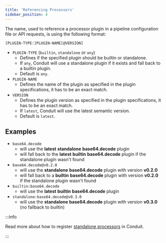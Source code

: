 ```yaml
---
title: 'Referencing Processors'
sidebar_position: 4
---
```


The name, used to reference a processor plugin in a pipeline configuration file
or API requests, is using the following format:

`[PLUGIN-TYPE:]PLUGIN-NAME[@VERSION]`

- `PLUGIN-TYPE` (`builtin`, `standalone` or `any`)
    - Defines if the specified plugin should be builtin or standalone.
    - If `any`, Conduit will use a standalone plugin if it exists and fall back
      to a builtin plugin.
    - Default is `any`.
- `PLUGIN-NAME`
    - Defines the name of the plugin as specified in the plugin specifications,
      it has to be an exact match.
- `VERSION`
    - Defines the plugin version as specified in the plugin specifications, it
      has to be an exact match.
    - If `latest`, Conduit will use the latest semantic version.
    - Default is `latest`.

## Examples

- `base64.decode`
    - will use the **latest** **standalone** **base64.decode** plugin
    - will fall back to the **latest** **builtin** **base64.decode** plugin if
      the standalone plugin wasn't found
- `base64.decode@v0.2.0`
    - will use the **standalone** **base64.decode** plugin with version **v0.2.0**
    - will fall back to a **builtin** **base64.decode** plugin with version **v0.2.0**
      if the standalone plugin wasn't found
- `builtin:base64.decode`
    - will use the **latest** **builtin** **base64.decode** plugin
- `standalone:base64.decode@v0.3.0`
    - will use the **standalone** **base64.decode** plugin with version **v0.3.0** 
      (no fallback to builtin)

:::info

Read more about how to register [standalone processors](/docs/processors/standalone) in Conduit.

:::
